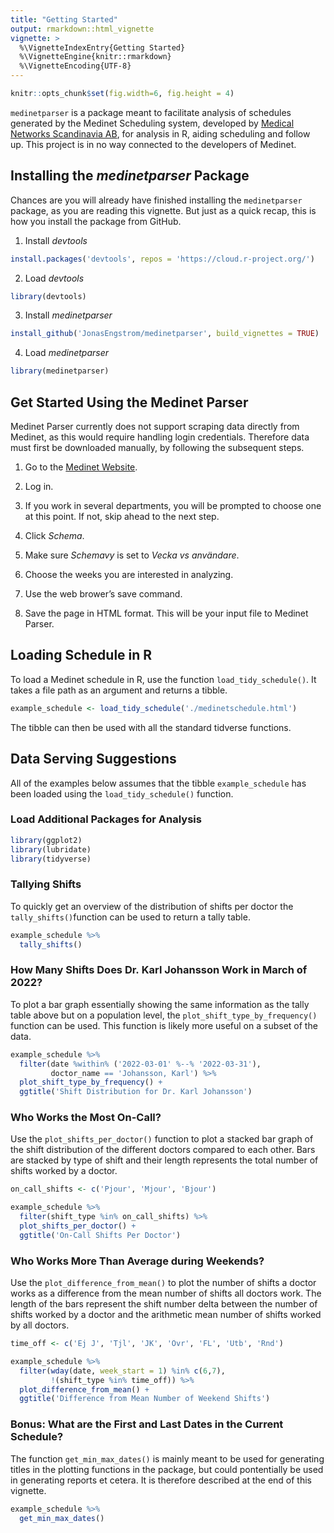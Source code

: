 ```yaml
---
title: "Getting Started"
output: rmarkdown::html_vignette
vignette: >
  %\VignetteIndexEntry{Getting Started}
  %\VignetteEngine{knitr::rmarkdown}
  %\VignetteEncoding{UTF-8}
---
```


```r
knitr::opts_chunk$set(fig.width=6, fig.height = 4) 
```

`medinetparser` is a package meant to facilitate analysis of schedules generated by the Medinet Scheduling system, developed by [Medical Networks Scandinavia AB](https://www.medinetworks.se), for analysis in R, aiding scheduling and follow up. This project is in no way connected to the developers of Medinet.

## Installing the *medinetparser* Package

Chances are you will already have finished installing the `medinetparser` package, as you are reading this vignette. But just as a quick recap, this is how you install the package from GitHub.

1. Install *devtools*
```r
install.packages('devtools', repos = 'https://cloud.r-project.org/')
```
2. Load *devtools*
```r
library(devtools)
```
3. Install *medinetparser*
```r
install_github('JonasEngstrom/medinetparser', build_vignettes = TRUE)
```
4. Load *medinetparser*
```r
library(medinetparser)
```

## Get Started Using the Medinet Parser

Medinet Parser currently does not support scraping data directly from Medinet, as this would require handling login credentials. Therefore data must first be downloaded manually, by following the subsequent steps.

1. Go to the [Medinet Website](https://medinet.se).

2. Log in.

3. If you work in several departments, you will be prompted to choose one at this point. If not, skip ahead to the next step.

4. Click *Schema*.

5. Make sure *Schemavy* is set to *Vecka vs användare*.

6. Choose the weeks you are interested in analyzing.

7. Use the web brower’s save command.

8. Save the page in HTML format. This will be your input file to Medinet Parser.

## Loading Schedule in R

To load a Medinet schedule in R, use the function `load_tidy_schedule()`. It takes a file path as an argument and returns a tibble.

```r
example_schedule <- load_tidy_schedule('./medinetschedule.html')
```

The tibble can then be used with all the standard tidverse functions.

## Data Serving Suggestions

All of the examples below assumes that the tibble `example_schedule` has been loaded using the `load_tidy_schedule()` function.

### Load Additional Packages for Analysis

```r
library(ggplot2)
library(lubridate)
library(tidyverse)
```

### Tallying Shifts

To quickly get an overview of the distribution of shifts per doctor the `tally_shifts()`function can be used to return a tally table.

```r
example_schedule %>%
  tally_shifts()
```

### How Many Shifts Does Dr. Karl Johansson Work in March of 2022?

To plot a bar graph essentially showing the same information as the tally table above but on a population level, the `plot_shift_type_by_frequency()` function can be used. This function is likely more useful on a subset of the data.

```r
example_schedule %>%
  filter(date %within% ('2022-03-01' %--% '2022-03-31'),
         doctor_name == 'Johansson, Karl') %>%
  plot_shift_type_by_frequency() +
  ggtitle('Shift Distribution for Dr. Karl Johansson')
```

### Who Works the Most On-Call?

Use the `plot_shifts_per_doctor()` function to plot a stacked bar graph of the shift distribution of the different doctors compared to each other. Bars are stacked by type of shift and their length represents the total number of shifts worked by a doctor.

```r
on_call_shifts <- c('Pjour', 'Mjour', 'Bjour')

example_schedule %>%
  filter(shift_type %in% on_call_shifts) %>%
  plot_shifts_per_doctor() +
  ggtitle('On-Call Shifts Per Doctor')
```

### Who Works More Than Average during Weekends?

Use the `plot_difference_from_mean()` to plot the number of shifts a doctor works as a difference from the mean number of shifts all doctors work. The length of the bars represent the shift number delta between the number of shifts worked by a doctor and the arithmetic mean number of shifts worked by all doctors.

```r
time_off <- c('Ej J', 'Tjl', 'JK', 'Övr', 'FL', 'Utb', 'Rnd')

example_schedule %>%
  filter(wday(date, week_start = 1) %in% c(6,7),
         !(shift_type %in% time_off)) %>%
  plot_difference_from_mean() +
  ggtitle('Difference from Mean Number of Weekend Shifts')
```

### Bonus: What are the First and Last Dates in the Current Schedule?

The function `get_min_max_dates()` is mainly meant to be used for generating titles in the plotting functions in the package, but could pontentially be used in generating reports et cetera. It is therefore described at the end of this vignette.

```r
example_schedule %>%
  get_min_max_dates()
```
